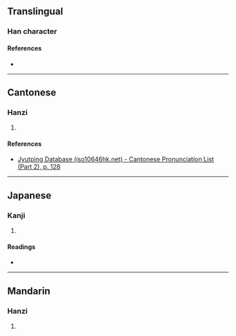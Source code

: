 {{character info/new}}
==Translingual==

===Han character===
{{Han char|rn=75|rad=木|as=07|sn=11|four=|canj=DNAU,XDNAU|ids=⿰木免}}

====References====
* {{Han ref|kx=0529.100|dkj=14855|hdz=21218.030|uh=689A|ud=26778}}

----

==Cantonese==

===Hanzi===
{{yue-hanzi|jyut=[[maan5]]|y=maan5}}

# {{defn|lang=yue|sort=木07}}

====References====
* [http://www.iso10646hk.net/jp/document/download.jsp Jyutping Database (iso10646hk.net) - Cantonese Pronunciation List (Part 2), p. 128]

----

==Japanese==

===Kanji===
{{ja-kanji|grade=|rs=木07}}

# {{defn|lang=ja|sort=木07}}

====Readings====
* {{ja-readings|on=[[ばん]] (ban), [[まん]] (man)|kun=}}

----

==Mandarin==

===Hanzi===
{{cmn-hanzi|pin=[[wǎn]] ([[wan3]])|wg=wan<sup>3</sup>}}

# {{defn|lang=cmn|sort=木07}}